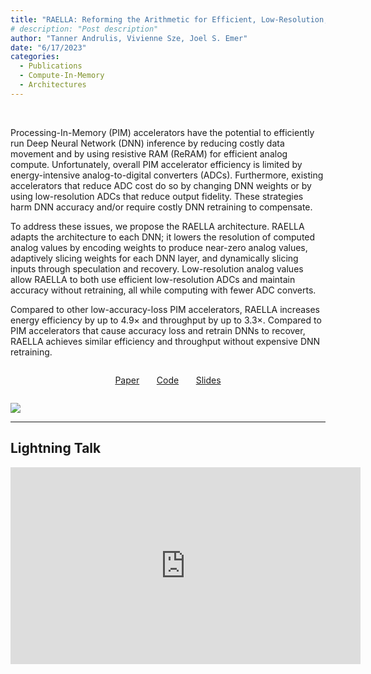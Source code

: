---
title: "RAELLA: Reforming the Arithmetic for Efficient, Low-Resolution, and Low-Loss Analog PIM: No Retraining Required! ISCA 2023"
# description: "Post description"
author: "Tanner Andrulis, Vivienne Sze, Joel S. Emer"
date: "6/17/2023"
categories:
  - Publications
  - Compute-In-Memory
  - Architectures
---

$~$


Processing-In-Memory (PIM) accelerators have the potential to efficiently run
Deep Neural Network (DNN) inference by reducing costly data movement and by
using resistive RAM (ReRAM) for efficient analog compute. Unfortunately, overall
PIM accelerator efficiency is limited by energy-intensive analog-to-digital
converters (ADCs). Furthermore, existing accelerators that reduce ADC cost do so
by changing DNN weights or by using low-resolution ADCs that reduce output
fidelity. These strategies harm DNN accuracy and/or require costly DNN
retraining to compensate.

To address these issues, we propose the RAELLA architecture. RAELLA adapts the
architecture to each DNN; it lowers the resolution of computed analog values by
encoding weights to produce near-zero analog values, adaptively slicing weights
for each DNN layer, and dynamically slicing inputs through speculation and
recovery. Low-resolution analog values allow RAELLA to both use efficient
low-resolution ADCs and maintain accuracy without retraining, all while
computing with fewer ADC converts.

Compared to other low-accuracy-loss PIM accelerators, RAELLA increases energy
efficiency by up to 4.9× and throughput by up to 3.3×. Compared to PIM
accelerators that cause accuracy loss and retrain DNNs to recover, RAELLA
achieves similar efficiency and throughput without expensive DNN retraining.

<div style="display: flex; flex-direction: row; align-items: center; justify-content: center;">
[Paper](https://doi.org/10.1145/3579371.3589062) $~~~~~$ [Code](https://github.com/mit-emze/raella) $~~~~~$ [Slides](talk.pdf)
</div>

![](image.png)

---

## Lightning Talk

<iframe style="display: block; margin: auto;"  width="560" height="315" src="https://www.youtube.com/embed/4rsoZGnNFjQ?si=axPBTdqQSQ2kTbpY" title="YouTube video player" frameborder="0" display="block" allow="accelerometer; autoplay; clipboard-write; encrypted-media; gyroscope; picture-in-picture; web-share" referrerpolicy="strict-origin-when-cross-origin" allowfullscreen></iframe>